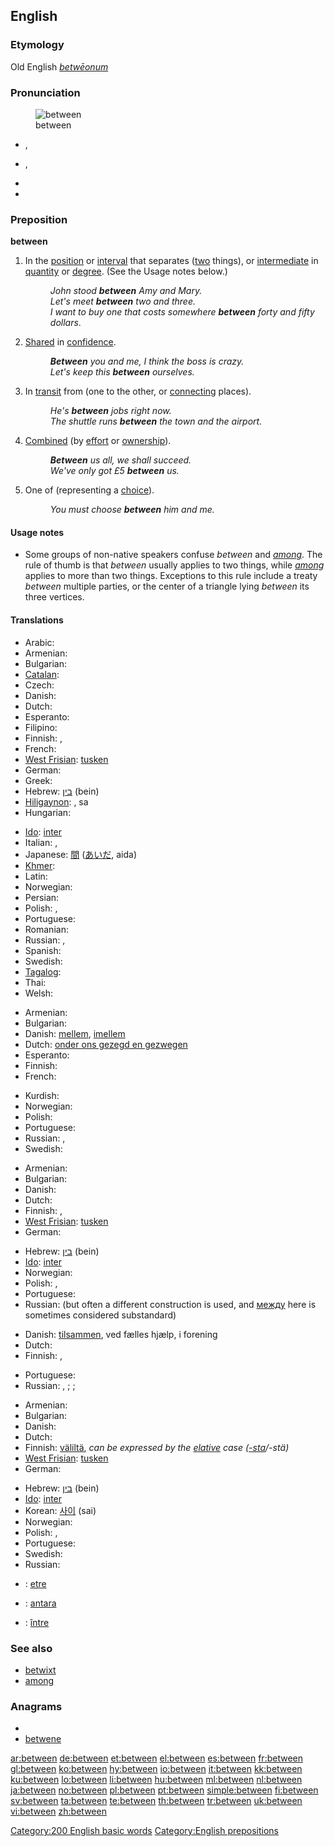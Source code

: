 ==English==

{{rank|another|right|each|173|between|face|tell|because}}

===Etymology===
Old English ''[[betwēonum]]''

===Pronunciation===
[[Image:Entre.PNG|thumb|between]]
* {{a|UK}} {{IPA|/bɪˈtwiːn/}}, {{SAMPA|/bI"twi:n/}}
* {{a|US}} {{IPA|/bɪˈtwin/}}, {{SAMPA|/bI"twin/}}
* {{audio|en-us-between.ogg|Audio (US)}}
* {{hyphenation|be|tween}}

===Preposition===
'''between'''

# <!--DefA-->In the [[position]] or [[interval]] that separates ([[two]] things), or [[intermediate]] in [[quantity]] or [[degree]].  (See the Usage notes below.)
#: ''John stood '''between''' Amy and Mary.''
#: ''Let's meet '''between''' two and three.''
#: ''I want to buy one that costs somewhere '''between''' forty and fifty dollars''.
# <!--DefB-->[[share|Shared]] in [[confidence]].
#: '''''Between''' you and me, I think the boss is crazy.''
#: ''Let's keep this '''between''' ourselves.''
# <!--DefC-->In [[transit]] from (one to the other, or [[connecting]] places).
#: ''He's '''between''' jobs right now.''
#: ''The shuttle runs '''between''' the town and the airport.''
# <!--DefD-->[[combine|Combined]] (by [[effort]] or [[ownership]]).
#: '''''Between''' us all, we shall succeed.''
#: ''We've only got £5 '''between''' us.''
# <!--DefE-->One of (representing a [[choice]]).
#: ''You must choose '''between''' him and me.''

====Usage notes====
* Some groups of non-native speakers confuse ''between'' and ''[[among]]''. The rule of thumb is that ''between'' usually applies to two things, while ''[[among]]'' applies to more than two things. Exceptions to this rule include a treaty ''between'' multiple parties, or the center of a triangle lying ''between'' its three vertices.

====Translations====
<!--DefA-->{{trans-top|in the position or interval that separates two things}}
* Arabic: {{t-|ar|بين|alt=بَيْنَ|tr=bayna}}
* Armenian: {{t-|hy|միջև|tr=miǰev}}
* Bulgarian: {{t+|bg|между}}
* [[Catalan]]: {{t-|ca|entre}}
* Czech: {{t+|cs|mezi}}
* Danish: {{t-|da|mellem}}
* Dutch: {{t+|nl|tussen}}
* Esperanto: {{t-|eo|inter|xs=Esperanto}}
* Filipino: {{tø|fil|gitna|xs=Filipino}}
* Finnish: {{t-|fi|välissä}}, {{t-|fi|keskellä}}
* French: {{t+|fr|entre}}
* [[West Frisian]]: [[tusken]]
* German: {{t+|de|zwischen}}
* Greek: {{t+|el|ανάμεσα||tr=anámesa}}
* Hebrew: [[בין]] (bein)
* [[Hiligaynon]]: {{tø|hil|tunga|xs=Hiligaynon}}, sa {{tø|hil|gintung-an|xs=Hiligaynon}}
* Hungarian: {{t+|hu|között}}
{{trans-mid}}
* [[Ido]]: [[inter]]
* Italian: {{t+|it|tra}}, {{t+|it|fra}}
* Japanese: [[間]] ([[あいだ]], aida)
* [[Khmer]]: {{t|km|រវាង|tr=rawīǝng|sc=Khmr}}
* Latin: {{t+|la|inter}}
* Norwegian: {{t+|no|mellom}}
* Persian: {{t-|fa|اندر|tr=andar|xs=Persian}}
* Polish: {{t+|pl|pomiędzy}}, {{t+|pl|między}}
* Portuguese: {{t+|pt|entre}}
* Romanian: {{t-|ro|între}}
* Russian: {{t+|ru|между|tr=méždu}}, {{t+|ru|посреди|tr=posredí}}
* Spanish: {{t+|es|entre}}
* Swedish: {{t+|sv|mellan}}
* [[Tagalog]]: {{t|tl|gitna|xs=Tagalog}}
* Thai: {{t|th|ระหว่าง|tr=ráwàang|sc=Thai}}
* Welsh: {{t-|cy|rhwng|xs=Welsh}}
{{trans-bottom}}

<!--DefB-->{{trans-top|shared in confidence by}}
* Armenian: {{t-|hy|միջև|tr=miǰev}}
* Bulgarian: {{t+|bg|между}}
* Danish: [[mellem]], [[imellem]]
* Dutch: [[onder ons gezegd en gezwegen]]
* Esperanto: {{t-|eo|inter|xs=Esperanto}}
* Finnish: {{t-|fi|kesken}}
* French: {{t+|fr|entre}}
{{trans-mid}}
* Kurdish: {{ku-Arab|[[له‌ نێوان]]}}
* Norwegian: {{t+|no|mellom}}
* Polish: {{t+|pl|między}}
* Portuguese: {{t+|pt|entre}}
* Russian: {{t+|ru|среди|tr=sredí}}, {{t+|ru|между|tr=méždu}}
* Swedish: {{t+|sv|mellan}}
{{trans-bottom}}

<!--DefC-->{{trans-top|in transit from one to the other}}
* Armenian: {{t-|hy|միջև|tr=miǰev}}
* Bulgarian: {{t|bg|помежду}}
* Danish: {{t-|da|mellem}}
* Dutch: {{t+|nl|tussen}}
* Finnish: {{t-|fi|välissä}}, {{t-|fi|välillä}}
* [[West Frisian]]: [[tusken]]
* German: {{t+|de|zwischen}}
{{trans-mid}}
* Hebrew: [[בין]] (bein)
* [[Ido]]: [[inter]]
* Norwegian: {{t+|no|mellom}}
* Polish: {{t+|pl|między}}, {{t+|pl|pomiędzy}}
* Portuguese: {{t+|pt|entre}}
* Russian: {{t+|ru|между|tr=méždu}} (but often a different construction is used, and [[между]] here is sometimes considered substandard)
{{trans-bottom}}

<!--DefD-->{{trans-top|combined by effort or ownership}}
* Danish: [[tilsammen]], ved fælles hjælp, i forening
* Dutch: {{t+|nl|onder}}
* Finnish: {{t-|fi|kesken}}, {{t-|fi|yhteensä}}
{{trans-mid}}
* Portuguese: {{t+|pt|entre}}
* Russian: {{t+|ru|суммарно|tr=summárno}}, {{t+|ru|всего|tr=vsegó}}; {{t+|ru|на всех|tr=na vsex}}; {{t+|ru|вместе|tr=vméste}}
{{trans-bottom}}

<!--DefE-->{{trans-top|one of, representing a choice}}
* Armenian: {{t-|hy|միջև|tr=miǰev}}
* Bulgarian: {{t+|bg|между}}
* Danish: {{t-|da|mellem}}
* Dutch: {{t+|nl|tussen}}
* Finnish: [[väliltä]], ''can be expressed by the [[elative]] case ([[-sta]]/-stä)''
* [[West Frisian]]: [[tusken]]
* German: {{t+|de|zwischen}}
{{trans-mid}}
* Hebrew: [[בין]] (bein)
* [[Ido]]: [[inter]]
* Korean: [[사이]] (sai)
* Norwegian: {{t+|no|mellom}}
* Polish: {{t+|pl|pomiędzy}}, {{t+|pl|między}}
* Portuguese: {{t+|pt|entre}}
* Swedish: {{t+|sv|mellan}}
* Russian: {{t+|ru|между|tr=méždu}}
{{trans-bottom}}

<!--Remove this section once all of the translations below have been moved into the tables above.-->
{{checktrans-top}}
* {{ttbc|Breton}}: [[etre]]
* {{ttbc|Indonesian}}: [[antara]]
* {{ttbc|Romanian}}: [[între]]
{{checktrans-bottom}}

===See also===
* [[betwixt]]
* [[among]]

===Anagrams===
* {{alphagram|beeentw}}
* [[betwene#English|betwene]]


[[Category:200 English basic words]]
[[Category:English prepositions]]

[[ar:between]]
[[de:between]]
[[et:between]]
[[el:between]]
[[es:between]]
[[fr:between]]
[[gl:between]]
[[ko:between]]
[[hy:between]]
[[io:between]]
[[it:between]]
[[kk:between]]
[[ku:between]]
[[lo:between]]
[[li:between]]
[[hu:between]]
[[ml:between]]
[[nl:between]]
[[ja:between]]
[[no:between]]
[[pl:between]]
[[pt:between]]
[[simple:between]]
[[fi:between]]
[[sv:between]]
[[ta:between]]
[[te:between]]
[[th:between]]
[[tr:between]]
[[uk:between]]
[[vi:between]]
[[zh:between]]